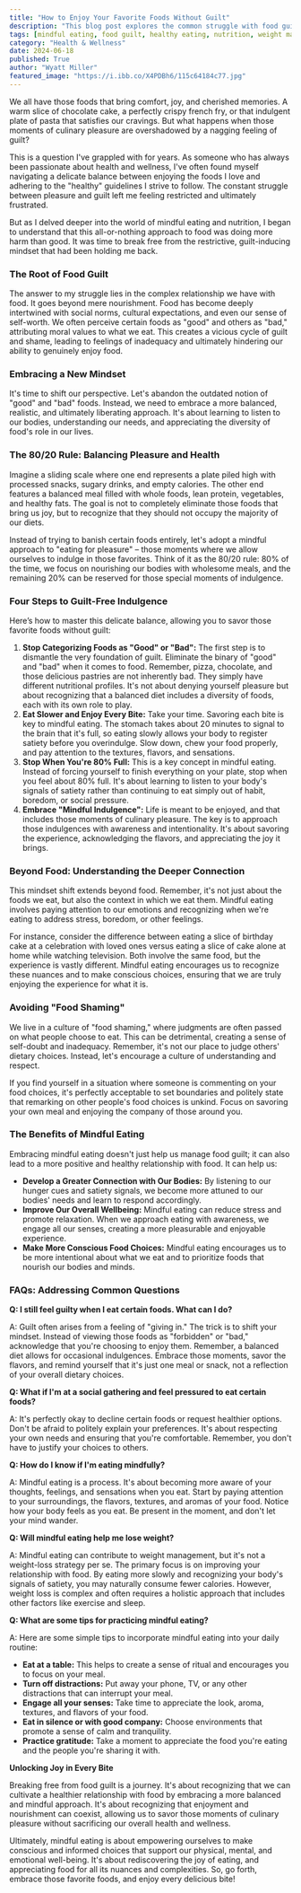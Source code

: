 ```yaml
---
title: "How to Enjoy Your Favorite Foods Without Guilt"
description: "This blog post explores the common struggle with food guilt and provides a practical guide to mindful eating. Learn how to redefine your relationship with food, embrace the 80/20 rule, and enjoy your favorite treats without feeling guilty."
tags: [mindful eating, food guilt, healthy eating, nutrition, weight management, balanced diet, enjoy food, eating habits, emotional eating, food psychology]
category: "Health & Wellness"
date: 2024-06-18
published: True
author: "Wyatt Miller"
featured_image: "https://i.ibb.co/X4PDBh6/115c64184c77.jpg"
---
```



We all have those foods that bring comfort, joy, and cherished memories. A warm slice of chocolate cake, a perfectly crispy french fry, or that indulgent plate of pasta that satisfies our cravings.  But what happens when those moments of culinary pleasure are overshadowed by a nagging feeling of guilt?

This is a question I've grappled with for years. As someone who has always been passionate about health and wellness, I've often found myself navigating a delicate balance between enjoying the foods I love and adhering to the "healthy" guidelines I strive to follow. The constant struggle between pleasure and guilt left me feeling restricted and ultimately frustrated.

But as I delved deeper into the world of mindful eating and nutrition, I began to understand that this all-or-nothing approach to food was doing more harm than good. It was time to break free from the restrictive, guilt-inducing mindset that had been holding me back.

### The Root of Food Guilt

The answer to my struggle lies in the complex relationship we have with food. It goes beyond mere nourishment. Food has become deeply intertwined with social norms, cultural expectations, and even our sense of self-worth. We often perceive certain foods as "good" and others as "bad," attributing moral values to what we eat. This creates a vicious cycle of guilt and shame, leading to feelings of inadequacy and ultimately hindering our ability to genuinely enjoy food.

### Embracing a New Mindset

It's time to shift our perspective. Let's abandon the outdated notion of "good" and "bad" foods. Instead, we need to embrace a more balanced, realistic, and ultimately liberating approach. It's about learning to listen to our bodies, understanding our needs, and appreciating the diversity of food's role in our lives.  

### The 80/20 Rule: Balancing Pleasure and Health

Imagine a sliding scale where one end represents a plate piled high with processed snacks, sugary drinks, and empty calories. The other end features a balanced meal filled with whole foods, lean protein, vegetables, and healthy fats. The goal is not to completely eliminate those foods that bring us joy, but to recognize that they should not occupy the majority of our diets. 

Instead of trying to banish certain foods entirely, let's adopt a mindful approach to "eating for pleasure" – those moments where we allow ourselves to indulge in those favorites.  Think of it as the 80/20 rule: 80% of the time, we focus on nourishing our bodies with wholesome meals, and the remaining 20% can be reserved for those special moments of indulgence.

###  Four Steps to Guilt-Free Indulgence

Here’s how to master this delicate balance, allowing you to savor those favorite foods without guilt:

1. **Stop Categorizing Foods as "Good" or "Bad":** The first step is to dismantle the very foundation of guilt. Eliminate the binary of "good" and "bad" when it comes to food.  Remember, pizza, chocolate, and those delicious pastries are not inherently bad. They simply have different nutritional profiles.  It's not about denying yourself pleasure but about recognizing that a balanced diet includes a diversity of foods, each with its own role to play.  
2. **Eat Slower and Enjoy Every Bite:** Take your time. Savoring each bite is key to mindful eating. The stomach takes about 20 minutes to signal to the brain that it's full, so eating slowly allows your body to register satiety before you overindulge.  Slow down, chew your food properly, and pay attention to the textures, flavors, and sensations.  
3. **Stop When You're 80% Full:**  This is a key concept in mindful eating. Instead of forcing yourself to finish everything on your plate, stop when you feel about 80% full. It's about learning to listen to your body's signals of satiety rather than continuing to eat simply out of habit, boredom, or social pressure. 
4. **Embrace "Mindful Indulgence":**  Life is meant to be enjoyed, and that includes those moments of culinary pleasure. The key is to approach those indulgences with awareness and intentionality. It's about savoring the experience, acknowledging the flavors, and appreciating the joy it brings.

### Beyond Food: Understanding the Deeper Connection 

This mindset shift extends beyond food.  Remember, it's not just about the foods we eat, but also the context in which we eat them. Mindful eating involves paying attention to our emotions and recognizing when we're eating to address stress, boredom, or other feelings.  

For instance, consider the difference between eating a slice of birthday cake at a celebration with loved ones versus eating a slice of cake alone at home while watching television.  Both involve the same food, but the experience is vastly different.  Mindful eating encourages us to recognize these nuances and to make conscious choices, ensuring that we are truly enjoying the experience for what it is.

### Avoiding "Food Shaming"

We live in a culture of "food shaming," where judgments are often passed on what people choose to eat.  This can be detrimental, creating a sense of self-doubt and inadequacy.  Remember, it's not our place to judge others' dietary choices. Instead, let's encourage a culture of understanding and respect.

If you find yourself in a situation where someone is commenting on your food choices, it's perfectly acceptable to set boundaries and politely state that remarking on other people's food choices is unkind. Focus on savoring your own meal and enjoying the company of those around you.

###  The Benefits of Mindful Eating

Embracing mindful eating doesn't just help us manage food guilt; it can also lead to a more positive and healthy relationship with food. It can help us:

* **Develop a Greater Connection with Our Bodies:** By listening to our hunger cues and satiety signals, we become more attuned to our bodies' needs and learn to respond accordingly. 
* **Improve Our Overall Wellbeing:**  Mindful eating can reduce stress and promote relaxation.  When we approach eating with awareness, we engage all our senses, creating a more pleasurable and enjoyable experience.
* **Make More Conscious Food Choices:**  Mindful eating encourages us to be more intentional about what we eat and to prioritize foods that nourish our bodies and minds.

### FAQs: Addressing Common Questions

**Q: I still feel guilty when I eat certain foods. What can I do?**

A: Guilt often arises from a feeling of "giving in."  The trick is to shift your mindset.  Instead of viewing those foods as "forbidden" or "bad,"  acknowledge that you're choosing to enjoy them.  Remember,  a balanced diet allows for occasional indulgences. Embrace those moments,  savor the flavors, and remind yourself that it's just one meal or snack, not a reflection of your overall dietary choices.

**Q: What if I'm at a social gathering and feel pressured to eat certain foods?**

A:  It's perfectly okay to decline certain foods or request healthier options.  Don't be afraid to politely explain your preferences.  It's about respecting your own needs and ensuring that you're comfortable. Remember, you don't have to justify your choices to others.

**Q: How do I know if I'm eating mindfully?**

A:  Mindful eating is a process.  It's about becoming more aware of your thoughts, feelings, and sensations when you eat.  Start by paying attention to your surroundings, the flavors, textures, and aromas of your food.  Notice how your body feels as you eat.  Be present in the moment, and don't let your mind wander. 

**Q: Will mindful eating help me lose weight?**

A:  Mindful eating can contribute to weight management, but it's not a weight-loss strategy per se. The primary focus is on improving your relationship with food. By eating more slowly and recognizing your body's signals of satiety, you may naturally consume fewer calories. However, weight loss is complex and often requires a holistic approach that includes other factors like exercise and sleep.

**Q: What are some tips for practicing mindful eating?**

A:  Here are some simple tips to incorporate mindful eating into your daily routine:

* **Eat at a table:** This helps to create a sense of ritual and encourages you to focus on your meal.
* **Turn off distractions:** Put away your phone, TV, or any other distractions that can interrupt your meal.
* **Engage all your senses:** Take time to appreciate the look, aroma, textures, and flavors of your food.
* **Eat in silence or with good company:**  Choose environments that promote a sense of calm and tranquility. 
* **Practice gratitude:** Take a moment to appreciate the food you're eating and the people you're sharing it with.

**Unlocking Joy in Every Bite**

Breaking free from food guilt is a journey.  It's about recognizing that we can cultivate a healthier relationship with food by embracing a more balanced and mindful approach.  It's about recognizing that enjoyment and nourishment can coexist,  allowing us to savor those moments of culinary pleasure without sacrificing our overall health and wellness.

Ultimately, mindful eating is about empowering ourselves to make conscious and informed choices that support our physical, mental, and emotional well-being.  It's about rediscovering the joy of eating,  and appreciating food for all its nuances and complexities. So, go forth, embrace those favorite foods, and enjoy every delicious bite! 